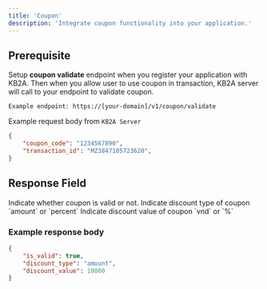 ```yaml
---
title: 'Coupon'
description: 'Integrate coupon functionality into your application.'
---
```

## Prerequisite
Setup **coupon validate** endpoint when you register your application with KB2A. Then when you allow user to use coupon in transaction, KB2A server will call to your endpoint to validate coupon.

```
Example endpoint: https://[your-domain]/v1/coupon/validate
```

Example request body from `KB2A Server`
```json
{
    "coupon_code": "1234567890",
    "transaction_id": "MZ3847105723620",
}
```

## Response Field
<ResponseField name="is_valid" type="boolean" required>
    Indicate whether coupon is valid or not.
</ResponseField>
<ResponseField name="discount_type" type="enum" required>
    Indicate discount type of coupon `amount` or `percent`
</ResponseField>

<ResponseField name="discount_value" type="float64" required>
    Indicate discount value of coupon `vnd` or `%`
</ResponseField>

### Example response body
```json
{
    "is_valid": true,
    "discount_type": "amount",
    "discount_value": 10000
}
```

